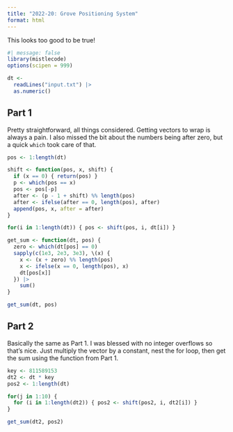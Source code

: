 ```yaml
---
title: "2022-20: Grove Positioning System"
format: html
---
```


This looks too good to be true!

```r
#| message: false
library(mistlecode)
options(scipen = 999)
```

```r
dt <- 
  readLines("input.txt") |>
  as.numeric()
```

## Part 1

Pretty straightforward, all things considered. Getting vectors to wrap is always
a pain. I also missed the bit about the numbers being after zero, but a quick
`which` took care of that.

```r
pos <- 1:length(dt)

shift <- function(pos, x, shift) {
  if (x == 0) { return(pos) }
  p <- which(pos == x)
  pos <- pos[-p]
  after <- (p - 1 + shift) %% length(pos)
  after <- ifelse(after == 0, length(pos), after)
  append(pos, x, after = after)
}

for(i in 1:length(dt)) { pos <- shift(pos, i, dt[i]) }

get_sum <- function(dt, pos) {
  zero <- which(dt[pos] == 0)
  sapply(c(1e3, 2e3, 3e3), \(x) {
    x <- (x + zero) %% length(pos)
    x <- ifelse(x == 0, length(pos), x)
    dt[pos[x]]
  }) |>
    sum()
}

get_sum(dt, pos)
```

## Part 2

Basically the same as Part 1. I was blessed with no integer overflows so that's
nice. Just multiply the vector by a constant, nest the for loop, then get the
sum using the function from Part 1.

```r
key <- 811589153
dt2 <- dt * key
pos2 <- 1:length(dt)

for(j in 1:10) {
  for (i in 1:length(dt2)) { pos2 <- shift(pos2, i, dt2[i]) }
}

get_sum(dt2, pos2)
```

